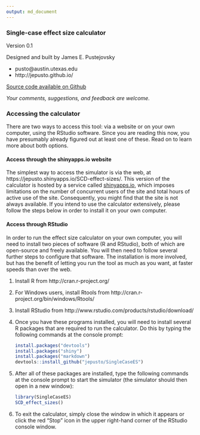 ```yaml
---
output: md_document
---
```


### Single-case effect size calculator

Version 0.1

Designed and built by James E. Pustejovsky

* pusto@austin.utexas.edu
* http://jepusto.github.io/

[Source code available on Github](https://github.com/jepusto/SingleCaseES)

_Your comments, suggestions, and feedback are welcome._

### Accessing the calculator

There are two ways to access this tool: via a website or on your own computer, using the RStudio software. Since you are reading this now, you have presumably already figured out at least one of these. Read on to learn more about both options.

#### Access through the shinyapps.io website

The simplest way to access the simulator is via the web, at https://jepusto.shinyapps.io/SCD-effect-sizes/. This version of the calculator is hosted by a service called [shinyapps.io](https://www.shinyapps.io/), which imposes limitations on the number of concurrent users of the site and total hours of active use of the site. Consequently, you might find that the site is not always available. If you intend to use the calculator extensively, please follow the steps below in order to install it on your own computer. 

#### Access through RStudio

In order to run the effect size calculator on your own computer, you will need to install two pieces of software (R and RStudio), both of which are open-source and freely available. You will then need to follow several further steps to configure that software. The installation is more involved, but has the benefit of letting you run the tool as much as you want, at faster speeds than over the web. 

1. Install R from http://cran.r-project.org/
2. For Windows users, install Rtools from http://cran.r-project.org/bin/windows/Rtools/
3. Install RStudio from http://www.rstudio.com/products/rstudio/download/
4. Once you have these programs installed, you will need to install several R packages that are required to run the calculator. Do this by typing the following commands at the console prompt:

    ```r
    install.packages("devtools")
    install.packages("shiny")
    install.packages("markdown")
    devtools::install_github("jepusto/SingleCaseES")
    ```

5. After all of these packages are installed, type the following commands at the console prompt to start the simulator (the simulator should then open in a new window):

    ```r
    library(SingleCaseES)
    SCD_effect_sizes()
    ```

6. To exit the calculator, simply close the window in which it appears or click the red "Stop" icon in the upper right-hand corner of the RStudio console window.
